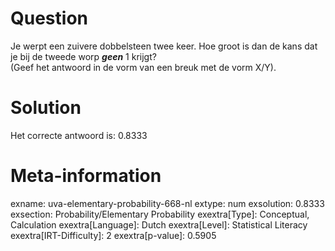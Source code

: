 Question
========

Je werpt een zuivere dobbelsteen twee keer. Hoe groot is dan de kans dat
je bij de tweede worp ***geen*** 1 krijgt?\
(Geef het antwoord in de vorm van een breuk met de vorm X/Y).

Solution
========

Het correcte antwoord is: 0.8333

Meta-information
================
exname: uva-elementary-probability-668-nl
extype: num
exsolution: 0.8333
exsection: Probability/Elementary Probability
exextra[Type]: Conceptual, Calculation
exextra[Language]: Dutch
exextra[Level]: Statistical Literacy
exextra[IRT-Difficulty]: 2
exextra[p-value]: 0.5905
